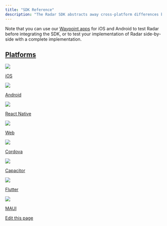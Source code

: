 ```yaml
---
title: "SDK Reference"
description: "The Radar SDK abstracts away cross-platform differences between location services, allowing you to add geofencing, location tracking, trip tracking, geocoding, and routing to your apps and websites with just a few lines of code."
---
```


Note that you can use our [Waypoint apps](/waypoint) for iOS and Android to test Radar before integrating the SDK, or to test your implementation of Radar side-by-side with a complete implementation.

## [Platforms](#platforms "Direct link to heading")

[![](/images/f2vbu16fzuly/5nxMfOV1AEV42ukkHiNEqY/005508c8f85c145079d37634b937daa0/sdk-ios.png)](/sdk/ios)

[iOS](/sdk/ios)

[![](/images/f2vbu16fzuly/1h7LIGOy91PGb9OIlJkvhq/40ab496e9cee48a3791ef4839a44add3/sdk-android.png)](/sdk/android)

[Android](/sdk/android)

[![](/images/f2vbu16fzuly/qbwztcZOOUmwmTPXcCmX4/e98763cecf860e99db6396ddc663645a/sdk-react-native.png)](/sdk/react-native)

[React Native](/sdk/react-native)

[![](/images/f2vbu16fzuly/1MR4TnCTsc6CraImsULmb7/943ff0729468bfdf803bb044cdb31322/sdk-web.png)](/sdk/web)

[Web](/sdk/web)

[![](/images/f2vbu16fzuly/2OrYoemP0eAsp7EtiO11tY/85d43c98638e48e682283c15e4320621/sdk-cordova.png)](/sdk/cordova)

[Cordova](/sdk/cordova)

[![](/images/f2vbu16fzuly/3mdbgE2n1kOqPU0IYSstD9/29a131d4bbaa1f332191043a733492d0/sdk-capacitor.png)](/sdk/capacitor)

[Capacitor](/sdk/capacitor)

[![](/images/f2vbu16fzuly/2ksvV5vl7uIFnuamcsMeSR/d3d3aa4864badc74942be3bbaca20b42/sdk-flutter.png)](/sdk/flutter)

[Flutter](/sdk/flutter)

[![](/images/svg/sdk-maui.svg)](/sdk/maui)

[MAUI](/sdk/maui)

[Edit this page](https://github.com/radarlabs/docs/edit/main/docs/sdk/sdk.mdx)
